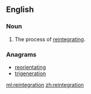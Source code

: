 ==English==

===Noun===
{{en-noun|~}}

# The process of [[reintegrate|reintegrating]].

===Anagrams===
* [[reorientating#English|reorientating]]
* [[trigeneration#English|trigeneration]]

[[ml:reintegration]]
[[zh:reintegration]]